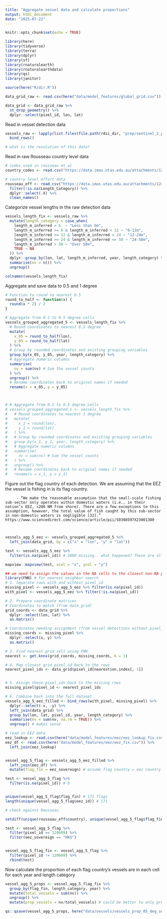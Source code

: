 ```yaml
---
title: "Aggregate vessel data and calculate proportions"
output: html_document
date: "2025-07-22"
---
```


```r
knitr::opts_chunk$set(echo = TRUE)

library(here)
library(tidyverse)
library(terra)
library(dplyr)
library(sf)
library(rnaturalearth)
library(rnaturalearthdata)
library(qs)
library(janitor)

source(here("R/dir.R"))

data_grid_raw <- read.csv(here("data/model_features/global_grid.csv"))

data_grid <- data_grid_raw %>%
  st_drop_geometry() %>%
  dplyr::select(pixel_id, lon, lat)
```

Read in vessel detection data 

```r

vessels_raw <- lapply(list.files(file.path(rdsi_dir, "prep/sentinel_2_prepped/prepped_10m_res"), full.names = TRUE), read.csv) %>%
  bind_rows()

# what is the resolution of this data? 

```

Read in raw Rousseau country level data

```r
# codes used in rousseau et al
country_codes <- read.csv("https://data.imas.utas.edu.au/attachments/1241a51d-c8c2-4432-aa68-3d2bae142794/SAUPtoCountry.csv")

# country level effort data
rousseau_eff <- read.csv("https://data.imas.utas.edu.au/attachments/1241a51d-c8c2-4432-aa68-3d2bae142794/TotalEffortby_FishingCountry_LengthBoat_Gear_Sector.csv") %>%
  filter(!is.na(Length_Category)) %>%
  dplyr::select(-X) %>%
  clean_names()
```

Categorize vessel lengths in the raw detection data

```r
vessels_length_fix <- vessels_raw %>% 
  mutate(length_category = case_when(
    length_m_inferred < 6  ~ "Less than 6m",
    length_m_inferred >= 6 & length_m_inferred < 12 ~ "6-12m",
    length_m_inferred >= 12 & length_m_inferred < 24 ~ "12-24m",
    length_m_inferred >= 24 & length_m_inferred <= 50 ~ "24-50m",
    length_m_inferred > 50 ~ "Over 50m",
    TRUE ~ NA
  )) %>%
  dplyr::group_by(lon, lat, length_m_inferred, year, length_category) %>%
  summarise(nv = n()) %>%
  ungroup()

colnames(vessels_length_fix)

```


Aggregate and save data to 0.5 and 1 degree

```r

# Function to round to nearest 0.5
round_to_half <- function(x) {
  round(x * 2) / 2
}

# Aggregate from 0.1 to 0.5 degree cells
vessels_grouped_aggregated_5 <- vessels_length_fix %>%
  # Round coordinates to nearest 0.5 degree
  mutate(
    x_05 = round_to_half(lon),
    y_05 = round_to_half(lat)
  ) %>%
  # Group by rounded coordinates and existing grouping variables
  group_by(x_05, y_05, year, length_category) %>%
  # Aggregate numeric columns
  summarise(
    nv = sum(nv) # Sum the vessel counts
  ) %>%
  ungroup() %>%
  # Rename coordinates back to original names if needed
  rename(x = x_05, y = y_05) 



# # Aggregate from 0.1 to 0.5 degree cells
# vessels_grouped_aggregated_1 <- vessels_length_fix %>%
#   # Round coordinates to nearest 1 degree
#   mutate(
#     x_1 = round(lon),
#     y_1 = round(lat)
#   ) %>%
#   # Group by rounded coordinates and existing grouping variables
#   group_by(x_1, y_1, year, length_category) %>%
#   # Aggregate numeric columns
#   summarise(
#     nv = sum(nv) # Sum the vessel counts
#   ) %>%
#   ungroup() %>%
#   # Rename coordinates back to original names if needed
#   rename(x = x_1, y = y_1) 


```

Figure out the flag country of each detection. We are assuming that the EEZ the vessel is fishing in is its flag country. 

         - “We make the reasonable assumption that the small-scale fishing sub-sector only operates within domestic waters (i.e., in their nation’s EEZ, <200 NM from shore). There are a few exceptions to this assumption, however, the total value of fish caught by this sub-sector in non-domestic waters is negligible [32].” https://www.sciencedirect.com/science/article/pii/S0308597X23001380 
         
         
```r

vessels_agg_5_eez <- vessels_grouped_aggregated_5 %>%
  left_join(data_grid, by = c("x" = "lon", "y" = "lat"))

test <- vessels_agg_5_eez %>%
  filter(is.na(pixel_id)) # 2000 missing.. what happened? These are all being classified as land. So we should assign them to the next closest cell that is non NA pixel id instead?

mapview::mapview(test, xcol = "x", ycol = "y")

## we need to assign the values in the NA cells to the closest non-NA pixel id cell, we'll do this using nearest neighbor search:
library(FNN) # For nearest neighbor search
# 1. Separate rows with and without pixel_id
missing_pixel <- vessels_agg_5_eez %>% filter(is.na(pixel_id))
with_pixel <- vessels_agg_5_eez %>% filter(!is.na(pixel_id))

# 2. Prepare coordinate matrices
# Coordinates to match (from data_grid)
grid_coords <- data_grid %>%
  dplyr::select(lon, lat) %>%
  as.matrix()

# Coordinates needing assignment (from vessel detections without pixel_id)
missing_coords <- missing_pixel %>%
  dplyr::select(x, y) %>%
  as.matrix()

# 3. Find nearest grid cell using FNN
nearest <- get.knnx(grid_coords, missing_coords, k = 1)

# 4. Map closest grid pixel_id back to the rows
nearest_pixel_ids <- data_grid$pixel_id[nearest$nn.index[, 1]]


# 5. Assign these pixel_ids back to the missing rows
missing_pixel$pixel_id <- nearest_pixel_ids

# 6. Combine back into the full dataset
vessels_agg_5_eez_filled <- bind_rows(with_pixel, missing_pixel) %>%
  dplyr::select(-x, -y) %>%
  left_join(data_grid) %>%
  group_by(lon, lat, pixel_id, year, length_category) %>%
  summarise(nv = sum(nv, na.rm = TRUE)) %>%
  ungroup() # makes sense

# read in EEZ data 
eez_lookup <- read.csv(here("data/model_features/eez/eez_lookup_fix.csv"))
eez_df <- read.csv(here("data/model_features/eez/eez_fix.csv")) %>%
  left_join(eez_lookup)


vessel_agg_5_flag <- vessels_agg_5_eez_filled %>%
  left_join(eez_df) %>%
  mutate(flag_fin = eez_sovereign) # assume flag country = eez country

test <- vessel_agg_5_flag %>%
  filter(is.na(pixel_id)) # 0 


unique(vessel_agg_5_flag$flag_fin) # 171 flags
length(unique(vessel_agg_5_flag$eez_id)) # 171

# check against Rousseau

setdiff(unique(rousseau_eff$country), unique(vessel_agg_5_flag$flag_fin)) # 0

test <- vessel_agg_5_flag %>%
  filter(pixel_id == 120609) %>%
  filter(eez_sovereign == "HKG")


vessel_agg_5_flag_fix <- vessel_agg_5_flag %>%
  filter(pixel_id != 120609) %>%
  rbind(test)
```

Now calculate the proportion of each flag country's vessels are in each cell for each year and length category

```r
vessel_agg_5_props <- vessel_agg_5_flag_fix %>%
  group_by(flag_fin, length_category, year) %>%
  mutate(total_vessels = sum(nv)) %>%
  ungroup() %>%
  mutate(prop_vessels = nv/total_vessels) # could be better to only group by flag fin and year for this one? 

qs::qsave(vessel_agg_5_props, here("data/vessels/vessels_prop_05_deg_sentinel.qs"))

```



